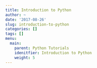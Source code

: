 ```yaml
---
title: Introduction to Python
author: ~
date: '2017-08-26'
slug: introduction-to-python
categories: []
tags: []
menu:
  main:
    parent: Python Tutorials
    idenitfier: Introduction to Python
    weight: 5
---
```


